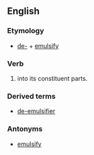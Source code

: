 ==English==

===Etymology===
*[[de-]] + [[emulsify]]

===Verb===
{{en-verb|de-emulsifies|de-emulsifying|de-emulsified}}

#{{{1|to separate an [[emulsion]]}}} into its constituent parts.

===Derived terms===
*[[de-emulsifier]]

===Antonyms===
*[[emulsify]]
